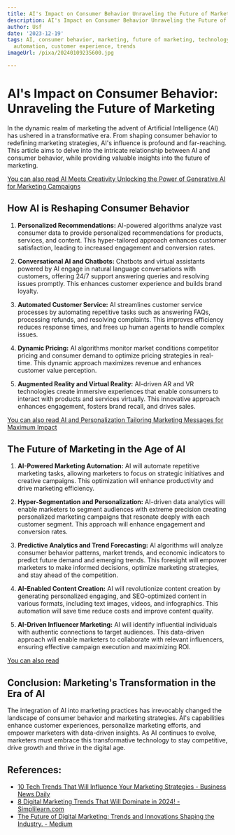 ```yaml
---
title: AI's Impact on Consumer Behavior Unraveling the Future of Marketing
description: AI's Impact on Consumer Behavior Unraveling the Future of Marketing
author: Usf
date: '2023-12-19'
tags: AI, consumer behavior, marketing, future of marketing, technology, data, personalization,
  automation, customer experience, trends
imageUrl: /pixa/20240109235600.jpg

---
```

# AI's Impact on Consumer Behavior: Unraveling the Future of Marketing

In the dynamic realm of marketing the advent of Artificial Intelligence (AI) has ushered in a transformative era. From shaping consumer behavior to  redefining marketing  strategies, AI's influence is profound and far-reaching. This article aims to delve into  the intricate relationship between AI and consumer behavior, while providing valuable insights into the future of marketing.

[You can also read AI Meets Creativity Unlocking the Power of Generative AI for Marketing Campaigns](AI%20Meets%20Creativity%20Unlocking%20the%20Power%20of%20Generative%20AI%20for%20Marketing%20Campaigns)


## How AI is Reshaping Consumer Behavior

1. **Personalized Recommendations:** AI-powered algorithms  analyze  vast  consumer data to provide personalized recommendations for  products, services, and content.  This hyper-tailored approach enhances customer satisfaction, leading  to increased engagement and conversion rates.

2. **Conversational AI and Chatbots:** Chatbots and virtual  assistants powered by AI engage in natural language conversations with customers, offering 24/7 support answering queries and resolving issues promptly. This enhances customer experience  and  builds brand loyalty.

3. **Automated Customer Service:** AI streamlines customer service processes  by automating repetitive  tasks such as  answering FAQs, processing refunds, and resolving complaints. This improves  efficiency reduces response times, and frees up human agents to handle complex issues.

4. **Dynamic Pricing:**  AI algorithms monitor market conditions competitor pricing and  consumer  demand to optimize pricing  strategies in real-time. This dynamic approach maximizes revenue and enhances customer value perception.

5. **Augmented Reality and Virtual Reality:** AI-driven  AR and VR  technologies create immersive experiences that enable consumers to interact  with products and services virtually. This innovative approach enhances engagement, fosters brand recall, and drives sales.

[You can also read AI and Personalization Tailoring  Marketing Messages for Maximum Impact](AI%20and%20Personalization%20Tailoring%20Marketing%20Messages%20for%20Maximum%20Impact)


##  The Future  of  Marketing in the Age of AI

1. **AI-Powered Marketing  Automation:** AI will automate repetitive marketing tasks, allowing marketers  to focus on strategic initiatives and creative campaigns. This optimization will enhance productivity and drive  marketing efficiency.

2. **Hyper-Segmentation and Personalization:** AI-driven data analytics will enable marketers to segment  audiences with extreme precision creating personalized marketing campaigns that resonate deeply with each customer segment.  This approach  will enhance engagement and conversion rates.

3. **Predictive Analytics and Trend Forecasting:** AI algorithms will analyze consumer behavior  patterns, market trends, and  economic indicators to predict future demand and emerging trends. This foresight will empower marketers to make informed decisions, optimize marketing strategies, and stay ahead of the competition.

4.  **AI-Enabled Content Creation:** AI will revolutionize content creation by generating personalized engaging, and SEO-optimized content in various formats, including text images, videos,  and infographics. This automation will save time reduce costs  and improve content quality.

5. **AI-Driven  Influencer  Marketing:** AI will identify influential individuals with  authentic connections to target audiences. This  data-driven approach will enable marketers to collaborate with relevant influencers, ensuring effective campaign execution and  maximizing ROI.

[You can  also read ]()


## Conclusion: Marketing's Transformation in  the Era of AI

The integration of AI into marketing practices has irrevocably changed the landscape of  consumer behavior and marketing strategies. AI's capabilities  enhance customer experiences, personalize marketing efforts, and empower marketers with data-driven  insights.  As AI continues  to evolve, marketers must embrace this transformative technology to stay competitive, drive growth and thrive in the digital age.

## References:
- [10 Tech Trends That Will Influence Your Marketing Strategies - Business News Daily](https://www.businessnewsdaily.com/8564-future-of-marketing.html)
- [8 Digital Marketing Trends That Will Dominate in 2024! - Simplilearn.com](https://www.simplilearn.com/online-digital-marketing-trends-article)
- [The Future of Digital Marketing: Trends and Innovations Shaping the Industry. - Medium](https://medium.com/@diginimbus39/the-future-of-digital-marketing-trends-and-innovations-shaping-the-industry-606e155fe7a6)
